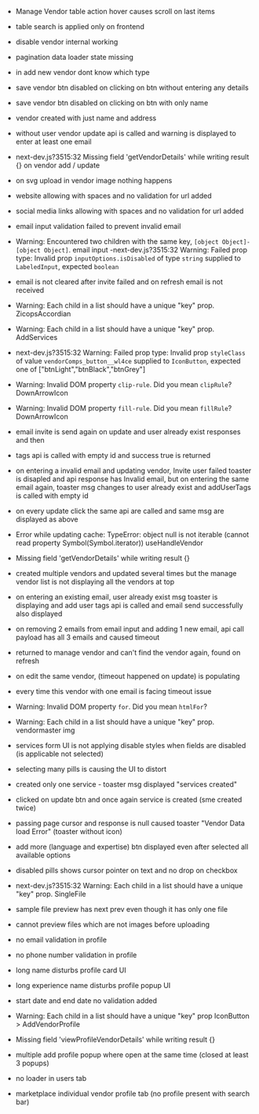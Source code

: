 - Manage Vendor table action hover causes scroll on last items
- table search is applied only on frontend
- disable vendor internal working
- pagination data loader state missing
- in add new vendor dont know which type
- save vendor btn disabled on clicking on btn without entering any details
- save vendor btn disabled on clicking on btn with only name
- vendor created with just name and address
- without user vendor update api is called and warning is displayed to enter at least one email
- next-dev.js?3515:32 Missing field 'getVendorDetails' while writing result {} on vendor add / update
- on svg upload in vendor image nothing happens
- website allowing with spaces and no validation for url added
- social media links allowing with spaces and no validation for url added
- email input validation failed to prevent invalid email
- Warning: Encountered two children with the same key, `[object Object]-[object Object]`. email input
  -next-dev.js?3515:32 Warning: Failed prop type: Invalid prop `inputOptions.isDisabled` of type `string` supplied to `LabeledInput`, expected `boolean`
- email is not cleared after invite failed and on refresh email is not received
- Warning: Each child in a list should have a unique "key" prop. ZicopsAccordian
- Warning: Each child in a list should have a unique "key" prop. AddServices
- next-dev.js?3515:32 Warning: Failed prop type: Invalid prop `styleClass` of value `vendorComps_button__wl4ce` supplied to `IconButton`, expected one of ["btnLight","btnBlack","btnGrey"]
- Warning: Invalid DOM property `clip-rule`. Did you mean `clipRule`? DownArrowIcon
- Warning: Invalid DOM property `fill-rule`. Did you mean `fillRule`? DownArrowIcon
- email invite is send again on update and user already exist responses and then
- tags api is called with empty id and success true is returned
- on entering a invalid email and updating vendor, Invite user failed toaster is disapled and api response has Invalid email, but on entering the same email again, toaster msg changes to user already exist and addUserTags is called with empty id
- on every update click the same api are called and same msg are displayed as above
- Error while updating cache: TypeError: object null is not iterable (cannot read property Symbol(Symbol.iterator)) useHandleVendor
- Missing field 'getVendorDetails' while writing result {}
- created multiple vendors and updated several times but the manage vendor list is not displaying all the vendors at top
- on entering an existing email, user already exist msg toaster is displaying and add user tags api is called and email send successfully also displayed
- on removing 2 emails from email input and adding 1 new email, api call payload has all 3 emails and caused timeout
- returned to manage vendor and can't find the vendor again, found on refresh
- on edit the same vendor, (timeout happened on update) is populating
- every time this vendor with one email is facing timeout issue
- Warning: Invalid DOM property `for`. Did you mean `htmlFor`?
- Warning: Each child in a list should have a unique "key" prop. vendormaster img
- services form UI is not applying disable styles when fields are disabled (is applicable not selected)
- selecting many pills is causing the UI to distort
- created only one service - toaster msg displayed "services created"
- clicked on update btn and once again service is created (sme created twice)
- passing page cursor and response is null caused toaster "Vendor Data load Error" (toaster without icon)
- add more (language and expertise) btn displayed even after selected all available options
- disabled pills shows cursor pointer on text and no drop on checkbox
- next-dev.js?3515:32 Warning: Each child in a list should have a unique "key" prop. SingleFile
- sample file preview has next prev even though it has only one file
- cannot preview files which are not images before uploading
- no email validation in profile
- no phone number validation in profile
- long name disturbs profile card UI
- long experience name disturbs profile popup UI
- start date and end date no validation added
- Warning: Each child in a list should have a unique "key" prop IconButton > AddVendorProfile
- Missing field 'viewProfileVendorDetails' while writing result {}
- multiple add profile popup where open at the same time (closed at least 3 popups)
- no loader in users tab

- marketplace individual vendor profile tab (no profile present with search bar)
